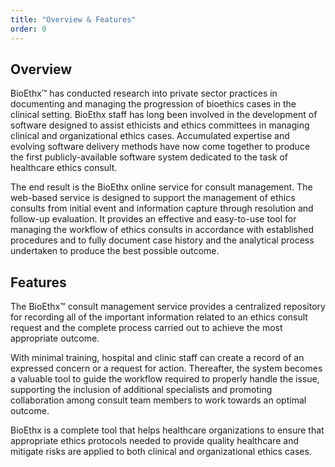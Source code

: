 ```yaml
---
title: "Overview & Features"
order: 0
---
```


## Overview

BioEthx™ has conducted research into private sector practices in
documenting and managing the progression of bioethics cases in
the clinical setting. BioEthx staff has long been involved in
the development of software designed to assist ethicists and
ethics committees in managing clinical and organizational ethics
cases. Accumulated expertise and evolving software delivery
methods have now come together to produce the first
publicly-available software system dedicated to the task of
healthcare ethics consult.

The end result is the BioEthx online service for consult
management. The web-based service is designed to support the
management of ethics consults from initial event and
information capture through resolution and follow-up evaluation.
It provides an effective and easy-to-use tool for managing the
workflow of ethics consults in accordance with established
procedures and to fully document case history and the analytical
process undertaken to produce the best possible outcome.

## Features

The BioEthx™ consult management service provides a centralized
repository for recording all of the important information
related to an ethics consult request and the complete
process carried out to achieve the most appropriate outcome.

With minimal training, hospital and clinic staff can create a
record of an expressed concern or a request for action.
Thereafter, the system becomes a valuable tool to guide the
workflow required to properly handle the issue, supporting the
inclusion of additional specialists and promoting collaboration
among consult team members to work towards an optimal
outcome.

BioEthx is a complete tool that helps healthcare organizations
to ensure that appropriate ethics protocols needed to provide
quality healthcare and mitigate risks are applied to both
clinical and organizational ethics cases.
